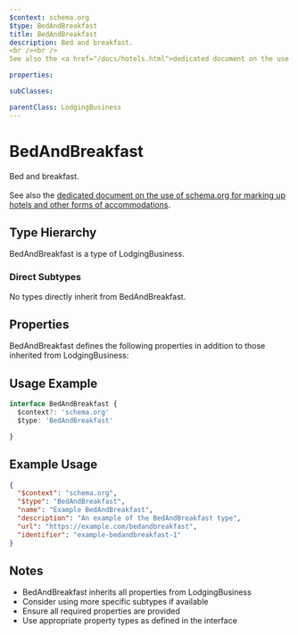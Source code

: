 ```yaml
---
$context: schema.org
$type: BedAndBreakfast
title: BedAndBreakfast
description: Bed and breakfast.
<br /><br />
See also the <a href="/docs/hotels.html">dedicated document on the use of schema.org for marking up hotels and other forms of accommodations</a>.

properties:

subClasses:

parentClass: LodgingBusiness
---
```


# BedAndBreakfast

Bed and breakfast.
<br /><br />
See also the <a href="/docs/hotels.html">dedicated document on the use of schema.org for marking up hotels and other forms of accommodations</a>.


## Type Hierarchy

BedAndBreakfast is a type of LodgingBusiness.

### Direct Subtypes

No types directly inherit from BedAndBreakfast.

## Properties

BedAndBreakfast defines the following properties in addition to those inherited from LodgingBusiness:



## Usage Example

```typescript
interface BedAndBreakfast {
  $context?: 'schema.org'
  $type: 'BedAndBreakfast'

}
```

## Example Usage

```json
{
  "$context": "schema.org",
  "$type": "BedAndBreakfast",
  "name": "Example BedAndBreakfast",
  "description": "An example of the BedAndBreakfast type",
  "url": "https://example.com/bedandbreakfast",
  "identifier": "example-bedandbreakfast-1"
}
```

## Notes

- BedAndBreakfast inherits all properties from LodgingBusiness
- Consider using more specific subtypes if available
- Ensure all required properties are provided
- Use appropriate property types as defined in the interface
